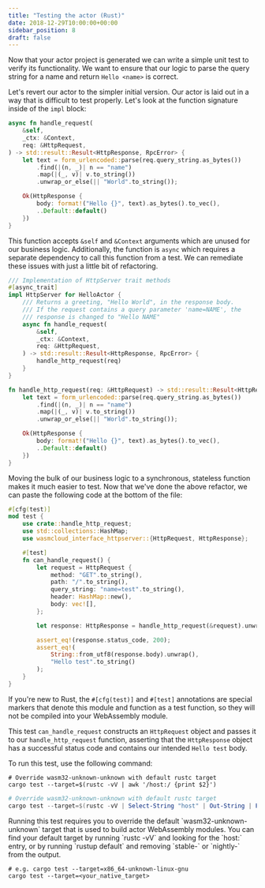 ```yaml
---
title: "Testing the actor (Rust)"
date: 2018-12-29T10:00:00+00:00
sidebar_position: 8
draft: false
---
```



Now that your actor project is generated we can write a simple unit test to verify its functionality. We want to ensure that our logic to parse the query string for a name and return `Hello <name>` is correct.

Let's revert our actor to the simpler initial version. Our actor is laid out in a way that is difficult to test properly. Let's look at the function signature inside of the `impl` block:

```rust
async fn handle_request(
    &self,
    _ctx: &Context,
    req: &HttpRequest,
) -> std::result::Result<HttpResponse, RpcError> {
    let text = form_urlencoded::parse(req.query_string.as_bytes())
        .find(|(n, _)| n == "name")
        .map(|(_, v)| v.to_string())
        .unwrap_or_else(|| "World".to_string());

    Ok(HttpResponse {
        body: format!("Hello {}", text).as_bytes().to_vec(),
        ..Default::default()
    })
}
```

This function accepts `&self` and `&Context` arguments which are unused for our business logic. Additionally, the function is `async` which requires a separate dependency to call this function from a test. We can remediate these issues with just a little bit of refactoring.

```rust
/// Implementation of HttpServer trait methods
#[async_trait]
impl HttpServer for HelloActor {
    /// Returns a greeting, "Hello World", in the response body.
    /// If the request contains a query parameter 'name=NAME', the
    /// response is changed to "Hello NAME"
    async fn handle_request(
        &self,
        _ctx: &Context,
        req: &HttpRequest,
    ) -> std::result::Result<HttpResponse, RpcError> {
        handle_http_request(req)
    }
}

fn handle_http_request(req: &HttpRequest) -> std::result::Result<HttpResponse, RpcError> {
    let text = form_urlencoded::parse(req.query_string.as_bytes())
        .find(|(n, _)| n == "name")
        .map(|(_, v)| v.to_string())
        .unwrap_or_else(|| "World".to_string());

    Ok(HttpResponse {
        body: format!("Hello {}", text).as_bytes().to_vec(),
        ..Default::default()
    })
}
```

Moving the bulk of our business logic to a synchronous, stateless function makes it much easier to test. Now that we've done the above refactor, we can paste the following code at the bottom of the file:

```rust
#[cfg(test)]
mod test {
    use crate::handle_http_request;
    use std::collections::HashMap;
    use wasmcloud_interface_httpserver::{HttpRequest, HttpResponse};

    #[test]
    fn can_handle_request() {
        let request = HttpRequest {
            method: "GET".to_string(),
            path: "/".to_string(),
            query_string: "name=test".to_string(),
            header: HashMap::new(),
            body: vec![],
        };

        let response: HttpResponse = handle_http_request(&request).unwrap();

        assert_eq!(response.status_code, 200);
        assert_eq!(
            String::from_utf8(response.body).unwrap(),
            "Hello test".to_string()
        );
    }
}
```

If you're new to Rust, the `#[cfg(test)]` and `#[test]` annotations are special markers that denote this module and function as a test function, so they will not be compiled into your WebAssembly module.

This test `can_handle_request` constructs an `HttpRequest` object and passes it to our `handle_http_request` function, asserting that the `HttpResponse` object has a successful status code and contains our intended `Hello test` body.

To run this test, use the following command:

<Tabs groupId="os" queryString>
  <TabItem value="unix" label="Unix" default>

```shell
# Override wasm32-unknown-unknown with default rustc target
cargo test --target=$(rustc -vV | awk '/host:/ {print $2}')
```

  </TabItem>
  <TabItem value="windows" label="Powershell" default>

```powershell
# Override wasm32-unknown-unknown with default rustc target
cargo test --target=$(rustc -vV | Select-String "host" | Out-String | ForEach-Object { $_.Split(':')[1] })
```

  </TabItem>
  <TabItem value="rust" label="Rust" default>
Running this test requires you to override the default `wasm32-unknown-unknown` target that is used to build actor WebAssembly modules. You can find your default target by running `rustc -vV` and looking for the `host:` entry, or by running `rustup default` and removing `stable-` or `nightly-` from the output.

```shell
# e.g. cargo test --target=x86_64-unknown-linux-gnu
cargo test --target=<your_native_target>
```

  </TabItem>
</Tabs>
